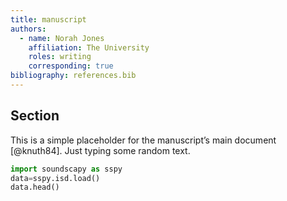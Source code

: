 ```yaml
---
title: manuscript
authors:
  - name: Norah Jones
    affiliation: The University
    roles: writing
    corresponding: true
bibliography: references.bib
---
```


## Section
This is a simple placeholder for the manuscript's main document [@knuth84].
Just typing some random text.

```python
import soundscapy as sspy
data=sspy.isd.load()
data.head()
```